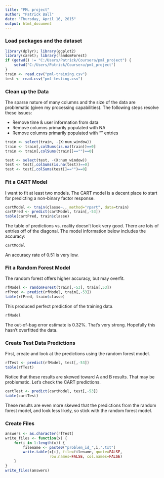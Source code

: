 ```yaml
---
title: "PML project"
author: "Patrick Ball"
date: "Thursday, April 16, 2015"
output: html_document
---
```


### Load packages and the dataset

```r
library(dplyr); library(ggplot2)
library(caret); library(randomForest)
if (getwd() != "C:/Users/Patrick/Coursera/pml_project") {
    setwd("C:/Users/Patrick/Coursera/pml_project")
}
train <- read.csv("pml-training.csv")
test <- read.csv("pml-testing.csv")
```

### Clean up the Data
The sparse nature of many columns and the size of the data are problematic (given my processing capabilities). The following steps resolve these issues:

- Remove time & user information from data
- Remove columns primarily populated with NA
- Remove columns primarily populated with "" entries

```r
train <- select(train, -(X:num_window))
train <- train[,colSums(is.na(train))==0]
train <- train[,colSums(train[]=="")==0]

test <- select(test, -(X:num_window))
test <- test[,colSums(is.na(test))==0]
test <- test[,colSums(test[]=="")==0]
```

### Fit a CART Model

I want to fit at least two models. The CART model is a decent place to start for predicting a non-binary factor response.

```r
cartModel <- train(classe~., method="rpart", data=train)
cartPred <- predict(cartModel, train[,-53])
table(cartPred, train$classe)
```

The table of predictions vs. reality doesn't look very good. There are lots of entries off of the diagonal. The model information below includes the accuracy:

```r
cartModel
```

An accuracy rate of 0.51 is very low.

### Fit a Random Forest Model

The random forest offers higher accuracy, but may overfit.

```r
rfModel <- randomForest(train[,-53], train[,53])
rfPred <- predict(rfModel, train[,-53])
table(rfPred, train$classe)
```

This produced perfect prediction of the training data.

```r
rfModel
```

The out-of-bag error estimate is 0.32%. That's very strong. Hopefully this hasn't overfitted the data.

### Create Test Data Predictions

First, create and look at the predictions using the random forest model.

```r
rfTest <- predict(rfModel, test[,-53])
table(rfTest)
```

Notice that these results are skewed toward A and B results. That may be problematic. Let's check the CART predictions.

```r
cartTest <- predict(cartModel, test[,-53])
table(cartTest)
```

These results are even more skewed that the predictions from the random forest model, and look less likely, so stick with the random forest model.

### Create Files

```r
answers <- as.character(rfTest)
write_files <- function(x) {
    for(i in 1:length(x)) {
        filename <- paste0("problem_id_",i,".txt")
        write.table(x[i], file=filename, quote=FALSE,
                    row.names=FALSE, col.names=FALSE)
    }
}
write_files(answers)
```